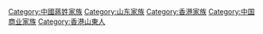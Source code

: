 [[Category:中國蔣姓家族|Category:中國蔣姓家族]]
[[Category:山东家族|Category:山东家族]]
[[Category:香港家族|Category:香港家族]]
[[Category:中国商业家族|Category:中国商业家族]]
[[Category:香港山東人|Category:香港山東人]]
